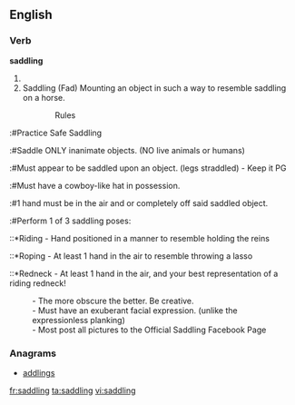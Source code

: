 ==English==

===Verb===
'''saddling'''
# {{present participle of|[[saddle]]}}
# Saddling (Fad) Mounting an object in such a way to resemble saddling on a horse. 

::Rules 

:#Practice Safe Saddling
:#Saddle ONLY inanimate objects. (NO live animals or humans)
:#Must appear to be saddled upon an object. (legs straddled) - Keep it PG
:#Must have a cowboy-like hat in possession. 
:#1 hand must be in the air and or completely off said saddled object. 
:#Perform 1 of 3 saddling poses:
::*Riding - Hand positioned in a manner to resemble holding the reins 
::*Roping - At least 1 hand in the air to resemble throwing a lasso  
::*Redneck - At least 1 hand in the air, and your best representation of a riding redneck! 
:- The more obscure the better. Be creative. 
:- Must have an exuberant facial expression. (unlike the expressionless planking) 
:- Most post all pictures to the Official Saddling Facebook Page

===Anagrams===
* [[addlings#English|addlings]]

[[fr:saddling]]
[[ta:saddling]]
[[vi:saddling]]